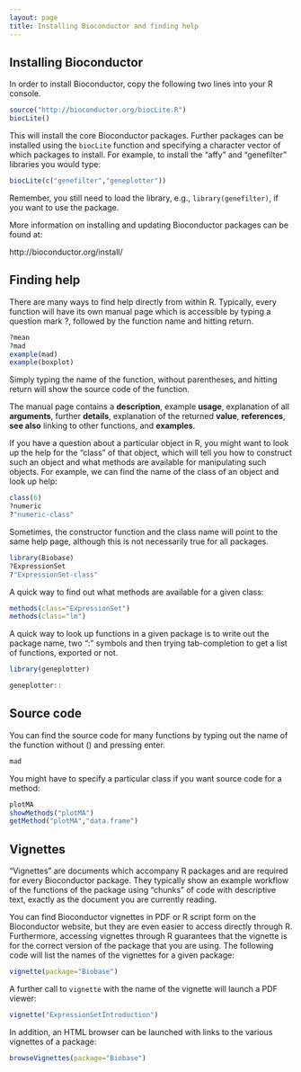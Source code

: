```yaml
---
layout: page
title: Installing Bioconductor and finding help
---
```


## Installing Bioconductor

In order to install Bioconductor, copy the following two lines into your R console.

```r
source("http://bioconductor.org/biocLite.R")
biocLite()
```

This will install the core Bioconductor packages. Further packages can be installed using the `biocLite` function and specifying a character vector of which packages to install. For example, to install the "affy" and "genefilter" libraries you would type:

```r
biocLite(c("genefilter","geneplotter"))
```

Remember, you still need to load the library, e.g., `library(genefilter)`, if you want to use the package.

More information on installing and updating Bioconductor packages can be found at:

http://bioconductor.org/install/

## Finding help

There are many ways to find help directly from within R. Typically, every function will have its own manual page which is accessible by typing a question mark ?, followed by the function name and hitting return.

```r
?mean
?mad
example(mad)
example(boxplot)
```

Simply typing the name of the function, without parentheses, and hitting return will show the source code of the function.

The manual page contains a **description**, example **usage**, explanation of all **arguments**, further **details**, explanation of the returned **value**, **references**, **see also** linking to other functions, and **examples**.

If you have a question about a particular object in R, you might want to look up the help for the "class" of that object, which will tell you how to construct such an object and what methods are available for manipulating such objects. For example, we can find the name of the class of an object and look up help:

```r
class(6)
?numeric
?"numeric-class"
```

Sometimes, the constructor function and the class name will point to the same help page, although this is not necessarily true for all packages.

```r
library(Biobase)
?ExpressionSet
?"ExpressionSet-class"
```

A quick way to find out what methods are available for a given class:

```r
methods(class="ExpressionSet")
methods(class="lm")
```

A quick way to look up functions in a given package is to write out the package name, two ":" symbols and then trying tab-completion to get a list of functions, exported or not.

```r
library(geneplotter)
```

```r
geneplotter::
```

## Source code

You can find the source code for many functions by typing out the name of the function without () and pressing enter.

```r
mad
```

You might have to specify a particular class if you want source code for a method:

```r
plotMA
showMethods("plotMA")
getMethod("plotMA","data.frame")
```

## Vignettes

"Vignettes" are documents which accompany R packages and are required for every Bioconductor package. They typically show an example workflow of the functions of the package using "chunks" of code with descriptive text, exactly as the document you are currently reading. 

You can find Bioconductor vignettes in PDF or R script form on the Bioconductor website, but they are even easier to access directly through R. Furthermore, accessing vignettes through R guarantees that the vignette is for the correct version of the package that you are using. The following code will list the names of the vignettes for a given package:

```r
vignette(package="Biobase")
```

A further call to `vignette` with the name of the vignette will launch a PDF viewer:

```r
vignette("ExpressionSetIntroduction")
```

In addition, an HTML browser can be launched with links to the various vignettes of a package:


```r
browseVignettes(package="Biobase")
```


